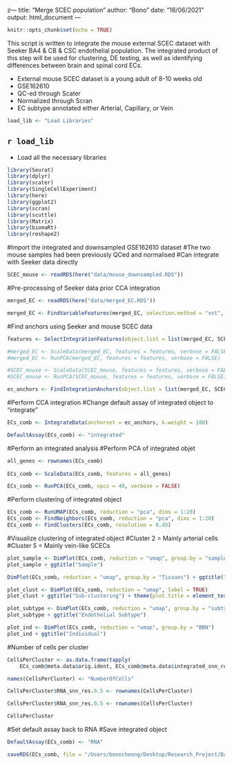 z---
title: "Merge SCEC population"
author: "Bono"
date: "16/06/2021"
output: html_document
---

```r
knitr::opts_chunk$set(echo = TRUE)
```

This script is written to integrate the mouse external SCEC dataset with Seeker BA4 & CB & CSC endothelial population. The integrated product of this step will be used for clustering, DE testing, as well as identifying differences between brain and spinal cord ECs.

* External mouse SCEC dataset is a young adult of 8-10 weeks old
* GSE162610
* QC-ed through Scater
* Normalized through Scran
* EC subtype annotated either Arterial, Capillary, or Vein


```r
load_lib <- "Load Libraries"
```
## `r load_lib`
* Load all the necessary libraries

```r
library(Seurat) 
library(dplyr)
library(scater)
library(SingleCellExperiment)
library(here)
library(ggplot2)
library(scran)
library(scuttle)
library(Matrix)
library(biomaRt)
library(reshape2)
```


#Import the integrated and downsampled GSE162610 dataset
#The two mouse samples had been previously QCed and normalised
#Can integrate with Seeker data directly
```r
SCEC_mouse <- readRDS(here("data/mouse_downsampled.RDS"))
```


#Pre-processing of Seeker data prior CCA integration 
```r
merged_EC <- readRDS(here("data/merged_EC.RDS"))

merged_EC <- FindVariableFeatures(merged_EC, selection.method = "vst", nfeatures = 2000) #Find Top 2000 HVGs
```


#Find anchors using Seeker and mouse SCEC data
```r
features <- SelectIntegrationFeatures(object.list = list(merged_EC, SCEC_mouse))

#merged_EC <- ScaleData(merged_EC, features = features, verbose = FALSE)
#merged_EC <- RunPCA(merged_EC, features = features, verbose = FALSE)

#SCEC_mouse <- ScaleData(SCEC_mouse, features = features, verbose = FALSE)
#SCEC_mouse <- RunPCA(SCEC_mouse, features = features, verbose = FALSE)

ec_anchors <- FindIntegrationAnchors(object.list = list(merged_EC, SCEC_mouse), anchor.features = features, normalization.method = "LogNormalize", reduction = "cca", k.filter = 200, k.anchor = 5)
```


#Perform CCA integration
#Change default assay of integrated object to "integrate"
```r
ECs_comb <- IntegrateData(anchorset = ec_anchors, k.weight = 100)

DefaultAssay(ECs_comb) <- "integrated"
```



#Perform an integrated analysis
#Perform PCA of integrated objet
```r
all_genes <- rownames(ECs_comb)
        
ECs_comb <- ScaleData(ECs_comb, features = all_genes)

ECs_comb <- RunPCA(ECs_comb, npcs = 40, verbose = FALSE)
```


#Perform clustering of integrated object
```r
ECs_comb <- RunUMAP(ECs_comb, reduction = "pca", dims = 1:20)
ECs_comb <- FindNeighbors(ECs_comb, reduction = "pca", dims = 1:20)
ECs_comb <- FindClusters(ECs_comb, resolution = 0.45)
```


#Visualize clustering of integrated object
#Cluster 2 = Mainly arterial cells 
#Cluster 5 = Mainly vein-like SCECs
```r
plot_sample <- DimPlot(ECs_comb, reduction = "umap", group.by = "sample")
plot_sample + ggtitle("Sample")

DimPlot(ECs_comb, reduction = "umap", group.by = "Tissues") + ggtitle("BEC + SCEC") + theme(plot.title = element_text(hjust = 0.5))

plot_clust <- DimPlot(ECs_comb, reduction = "umap", label = TRUE)
plot_clust + ggtitle("Sub-clustering") + theme(plot.title = element_text(hjust=0.5))

plot_subtype <- DimPlot(ECs_comb, reduction = "umap", group.by = "subtype")
plot_subtype + ggtitle("Endothelial Subtype")

plot_ind <- DimPlot(ECs_comb, reduction = "umap", group.by = "BBN")
plot_ind + ggtitle("Individual")
```


#Number of cells per cluster
```r
CellsPerCluster <- as.data.frame(tapply(
    ECs_comb@meta.data$orig.ident, ECs_comb@meta.data$integrated_snn_res.0.45, function(x) length(x) ))

names(CellsPerCluster) <- "NumberOfCells"

CellsPerCluster$RNA_snn_res.0.5 <- rownames(CellsPerCluster)

CellsPerCluster$RNA_snn_res.0.5 <- rownames(CellsPerCluster)

CellsPerCluster
```


#Set default assay back to RNA
#Save integrated object
```r
DefaultAssay(ECs_comb) <- "RNA"

saveRDS(ECs_comb, file = "/Users/bonocheong/Desktop/Research_Project/Datasets/Dissertation/data/int_ECs.RDS")
```
